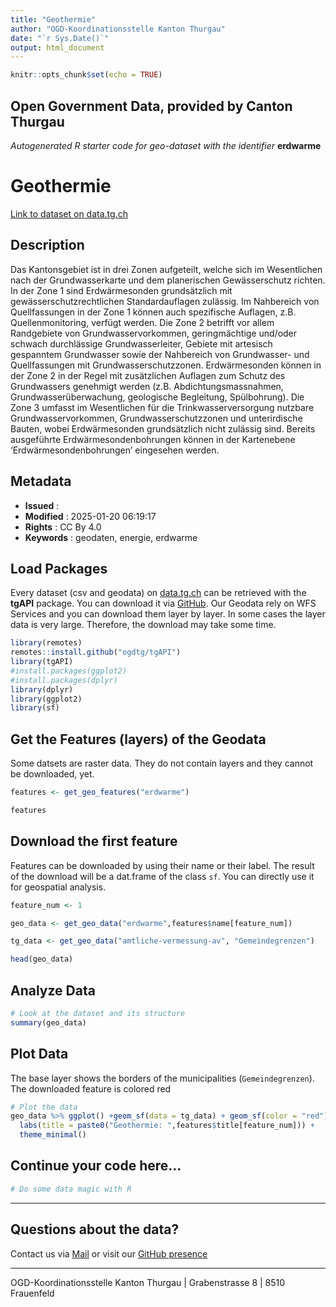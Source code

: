 ```yaml
---
title: "Geothermie"
author: "OGD-Koordinationsstelle Kanton Thurgau"
date: "`r Sys.Date()`"
output: html_document
---
```


```r
knitr::opts_chunk$set(echo = TRUE)
```

## Open Government Data, provided by **Canton Thurgau**
*Autogenerated R starter code for geo-dataset with the identifier* **erdwarme**


# **Geothermie**

[Link to dataset on data.tg.ch](https://data.tg.ch/explore/dataset/erdwarme/information/)

## Description

Das Kantonsgebiet ist in drei Zonen aufgeteilt, welche sich im Wesentlichen nach der Grundwasserkarte und dem planerischen Gewässerschutz richten. In der Zone 1 sind Erdwärmesonden grundsätzlich mit gewässerschutzrechtlichen Standardauflagen zulässig. Im Nahbereich von Quellfassungen in der Zone 1 können auch spezifische Auflagen, z.B. Quellenmonitoring, verfügt werden. Die Zone 2 betrifft vor allem Randgebiete von Grundwasservorkommen, geringmächtige und/oder schwach durchlässige Grundwasserleiter, Gebiete mit artesisch gespanntem Grundwasser sowie der Nahbereich von Grundwasser- und Quellfassungen mit Grundwasserschutzzonen. Erdwärmesonden können in der Zone 2 in der Regel mit zusätzlichen Auflagen zum Schutz des Grundwassers genehmigt werden (z.B. Abdichtungsmassnahmen, Grundwasserüberwachung, geologische Begleitung, Spülbohrung). Die Zone 3 umfasst im Wesentlichen für die Trinkwasserversorgung nutzbare Grundwasservorkommen, Grundwasserschutzzonen und unterirdische Bauten, wobei Erdwärmesonden grundsätzlich nicht zulässig sind. Bereits ausgeführte Erdwärmesondenbohrungen können in der Kartenebene 'Erdwärmesondenbohrungen' eingesehen werden.

## Metadata

- **Issued**                   : 
- **Modified**                 : 2025-01-20 06:19:17
- **Rights**                   : CC By 4.0
- **Keywords**                 : geodaten, energie, erdwarme

## Load Packages

Every dataset (csv and geodata) on [data.tg.ch](https://data.tg.ch/pages/start/) can be retrieved with the **tgAPI** package. You can download it via [GitHub](https://github.com/ogdtg/tgAPI). Our Geodata rely on WFS Services and you can download them layer by layer. In some cases the layer data is very large. Therefore, the download may take some time.

```r
library(remotes)
remotes::install.github("ogdtg/tgAPI")
library(tgAPI)
#install.packages(ggplot2)
#install.packages(dplyr)
library(dplyr)
library(ggplot2)
library(sf)

```


## Get the Features (layers) of the Geodata

Some datsets are raster data. They do not contain layers and they cannot be downloaded, yet.

```r
features <- get_geo_features("erdwarme")

features
```


## Download the first feature

Features can be downloaded by using their name or their label. The result of the download will be a dat.frame of the class `sf`. You can directly use it for geospatial analysis.

```r

feature_num <- 1

geo_data <- get_geo_data("erdwarme",features$name[feature_num])

tg_data <- get_geo_data("amtliche-vermessung-av", "Gemeindegrenzen")

head(geo_data)
```


## Analyze Data

```r

# Look at the dataset and its structure
summary(geo_data)

```


## Plot Data

The base layer shows the borders of the municipalities (`Gemeindegrenzen`). The downloaded feature is colored red

```r

# Plot the data
geo_data %>% ggplot() +geom_sf(data = tg_data) + geom_sf(color = "red") +
  labs(title = paste0("Geothermie: ",features$title[feature_num])) +
  theme_minimal()

```


## Continue your code here...


```r
# Do some data magic with R
```

------------------------------------------------------------------------

## Questions about the data?

Contact us via [Mail](mailto:ogd@tg.ch) or visit our [GitHub presence](https://github.com/ogdtg)


------------------------------------------------------------------------

OGD-Koordinationsstelle Kanton Thurgau | Grabenstrasse 8 | 8510 Frauenfeld
